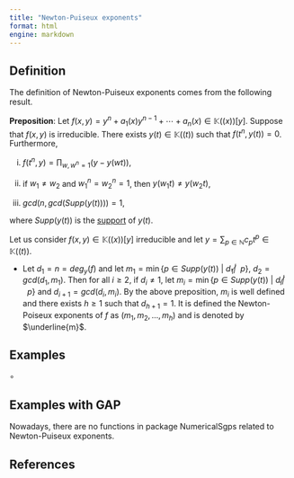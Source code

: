 ```yaml
---
title: "Newton-Puiseux exponents"
format: html
engine: markdown
---
```


## Definition

The definition of Newton-Puiseux exponents comes from the following result.

$\textbf{Preposition}$: Let $f(x,y) = y^n + a_1(x)y^{n-1} + \cdots + a_n(x) \in \mathbb{K}((x))[y]$. Suppose that $f(x,y)$ is irreducible. There exists $y(t) \in \mathbb{K}((t))$ such that $f(t^n, y(t)) = 0$. Furthermore,

(i) $f(t^n, y) = \prod_{w, w^n = 1} (y - y(wt))$,

(ii) if $w_1 \ne w_2$ and $w_1^n = w_2^n = 1$, then $y(w_1t) \ne y(w_2t)$,

(iii) $gcd(n, gcd(Supp(y(t)))) = 1$,

where $Supp(y(t))$ is the [support](Support.qmd) of $y(t)$.

Let us consider $f(x,y) \in \mathbb{K}((x))[y]$ irreducible and let $y = \sum_{p \in \mathbb{N}} c_p t^p \in \mathbb{K}((t))$.

-   Let $d_1 = n = deg_y(f)$ and let $m_1 = \min \{p \in Supp(y(t)) ~ | ~ d_1 \not | \ \ p\}$, $d_2 = gcd(d_1, m_1)$. Then for all $i \ge 2$, if $d_i \ne 1$, let $m_i = \min \{p \in Supp(y(t)) ~ | ~ d_i \not | \ \ p \}$ and $d_{i+1} = gcd(d_i, m_i)$. By the above preposition, $m_i$ is well defined and there exists $h \ge 1$ such that $d_{h+1} = 1$. It is defined the Newton-Poiseux exponents of $f$ as $(m_1, m_2, \ldots, m_h)$ and is denoted by $\underline{m}$.

## Examples

$\circ$

## Examples with GAP

Nowadays, there are no functions in package NumericalSgps related to Newton-Puiseux exponents.

## References
